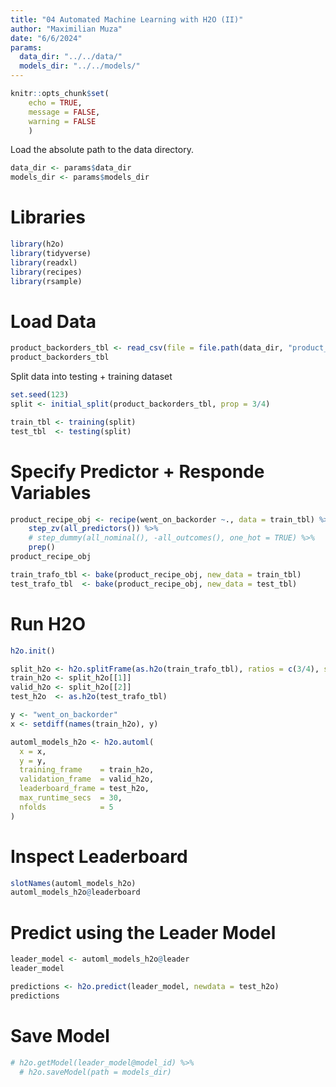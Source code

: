```yaml
---
title: "04 Automated Machine Learning with H2O (II)"
author: "Maximilian Muza"
date: "6/6/2024"
params:
  data_dir: "../../data/"
  models_dir: "../../models/"
---
```


```r
knitr::opts_chunk$set(
    echo = TRUE,
    message = FALSE,
    warning = FALSE
    )
```

Load the absolute path to the data directory.

```r
data_dir <- params$data_dir
models_dir <- params$models_dir
```

# Libraries
```r
library(h2o)
library(tidyverse)
library(readxl)
library(recipes)
library(rsample)
```

# Load Data
```r
product_backorders_tbl <- read_csv(file = file.path(data_dir, "product_backorders.txt"))
product_backorders_tbl
```

Split data into testing + training dataset
```r
set.seed(123)
split <- initial_split(product_backorders_tbl, prop = 3/4)

train_tbl <- training(split)
test_tbl  <- testing(split)
```

# Specify Predictor + Responde Variables
```r
product_recipe_obj <- recipe(went_on_backorder ~., data = train_tbl) %>% 
    step_zv(all_predictors()) %>% 
    # step_dummy(all_nominal(), -all_outcomes(), one_hot = TRUE) %>%
    prep()
product_recipe_obj

train_trafo_tbl <- bake(product_recipe_obj, new_data = train_tbl)
test_trafo_tbl  <- bake(product_recipe_obj, new_data = test_tbl)
```

# Run H2O
```r
h2o.init()

split_h2o <- h2o.splitFrame(as.h2o(train_trafo_tbl), ratios = c(3/4), seed = 123)
train_h2o <- split_h2o[[1]]
valid_h2o <- split_h2o[[2]]
test_h2o  <- as.h2o(test_trafo_tbl)

y <- "went_on_backorder"
x <- setdiff(names(train_h2o), y)
```

```r
automl_models_h2o <- h2o.automl(
  x = x,
  y = y,
  training_frame    = train_h2o,
  validation_frame  = valid_h2o,
  leaderboard_frame = test_h2o,
  max_runtime_secs  = 30,
  nfolds            = 5
)
```

# Inspect Leaderboard
```r
slotNames(automl_models_h2o)
automl_models_h2o@leaderboard
```

# Predict using the Leader Model
```r
leader_model <- automl_models_h2o@leader
leader_model

predictions <- h2o.predict(leader_model, newdata = test_h2o)
predictions
```

# Save Model
```r
# h2o.getModel(leader_model@model_id) %>%
  # h2o.saveModel(path = models_dir)
```